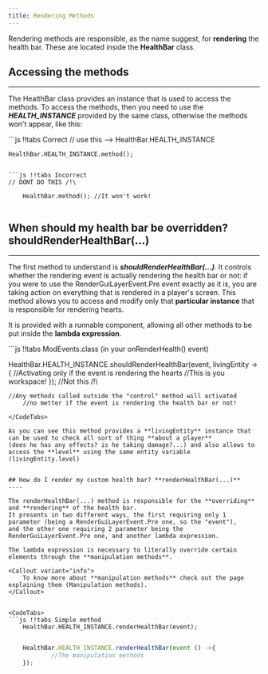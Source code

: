 ```yaml
---
title: Rendering Methods
---
```


Rendering methods are responsible, as the name suggest, for **rendering** the health bar. These are located inside the
**HealthBar** class.

## Accessing the methods
----

The HealthBar class provides an instance that is used to access the methods. To access the methods, then
you need to use the _**HEALTH_INSTANCE**_ provided by the same class, otherwise the methods won't appear, like this:


<CodeTabs>
```js !!tabs Correct
// use this --> HealthBar.HEALTH_INSTANCE

    HealthBar.HEALTH_INSTANCE.method();


```

```js !!tabs Incorrect
// DONT DO THIS /!\

    HealthBar.method(); //It won't work!


```
</CodeTabs>


## When should my health bar be overridden? **shouldRenderHealthBar(...)**
----

The first method to understand is **_shouldRenderHealthBar(...)_**. It controls whether the rendering event is actually
rendering the health bar or not: if you were to use the RenderGuiLayerEvent.Pre event exactly as it is, you are
taking action on everything that is rendered in a player's screen. This method allows you to access and modify
only that **particular instance** that is responsible for rendering hearts.

It is provided with a runnable component, allowing all other methods to be put inside the **lambda expression**.

<CodeTabs>
```js !!tabs ModEvents.class (in your onRenderHealth() event)

HealthBar.HEALTH_INSTANCE.shouldRenderHealthBar(event, livingEntity -> {
            //Activating only if the event is rendering the hearts
            //This is you workspace!
});
    //Not this /!\

    //Any methods called outside the "control" method will activated
        //no metter if the event is rendering the health bar or not!
```
</CodeTabs>

As you can see this method provides a **livingEntity** instance that can be used to check all sort of thing **about a player**
(does he has any effects? is he taking damage?...) and also allows to access the **level** using the same entity variable (livingEntity.level)


## How do I render my custom health bar? **renderHealthBar(...)**
----

The renderHealthBar(...) method is responsible for the **overriding** and **rendering** of the health bar.
It presents in two different ways, the first requiring only 1 parameter (being a RenderGuiLayerEvent.Pre one, so the "event"),
and the other one requiring 2 parameter being the RenderGuiLayerEvent.Pre one, and another lambda expression.

The lambda expression is necessary to literally override certain elements through the **manipulation methods**.

<Callout variant="info">
    To know more about **manipulation methods** check out the page explaining them (Manipulation methods).
</Callout>


<CodeTabs>
```js !!tabs Simple method
    HealthBar.HEALTH_INSTANCE.renderHealthBar(event);


```
```js !!tabs Complex method
    HealthBar.HEALTH_INSTANCE.renderHealthBar(event () ->{
            //The manipulation methods
    });


```
</CodeTabs>
